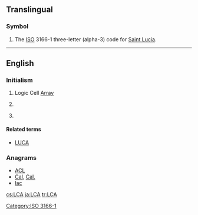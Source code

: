 ==Translingual==

===Symbol===
{{head|mul|symbol}}
# The [[ISO]] 3166-1 three-letter (alpha-3) code for [[Saint Lucia]].

[[Category:ISO 3166-1]]
----
==English==

===Initialism===
{{rfc-header|Initialism}}
{{head|en|initialism}}

# Logic Cell [[array|Array]]
# {{context|aviation|lang=en}} {{abbreviation of|lang=en|large commercial aircraft}}
# {{context|lang=en|biology|paleontology}} {{abbreviation of|lang=en|last common ancestor}}

====Related terms====
{{sense|last common ancestor}}
* [[LUCA]]

===Anagrams===
* [[ACL#English|ACL]] 
* [[Cal#English|Cal]], [[Cal.#English|Cal.]]
* [[lac#English|lac]]

[[cs:LCA]]
[[ja:LCA]]
[[tr:LCA]]
